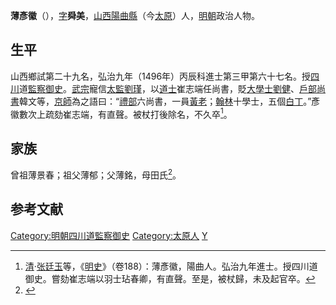 {{明清人物信息框
| 姓名 = 薄彥徽
| 原名 =
| 圖片名稱= 
| 圖片大小 =
| 圖片說明 = 
| 最高職務 = 四川道監察御史
| 國家 = 大明 
| 爵位 =
| 籍貫 = [[山西|山西]][[太原府|太原府]][[陽曲縣|陽曲縣]]
| 族裔 = 
| 字號 = 字舜美
| 諡號 =
| 出生日期 = 生年不詳
| 出生地點 =
| 逝世日期 = 卒年不詳
| 逝世地點 =
| 墓葬 =
| 配偶 = 
| 親屬 = 
| 出身 =
* 弘治九年丙辰科同進士出身
| 經歷 =
| 著作 =  
}}
'''薄彥徽'''（{{bd|？||？|catIdx=B薄}}），[[表字|字]]'''舜美'''，[[山西|山西]][[陽曲縣|陽曲縣]]（今[[太原|太原]]）人，[[明朝|明朝]]政治人物。

== 生平 ==
山西鄉試第二十九名，弘治九年（1496年）丙辰科進士第三甲第六十七名。授[[四川|四川]]道[[監察御史|監察御史]]。[[明武宗|武宗]]寵信[[太監|太監]][[劉瑾|劉瑾]]，以[[道士|道士]]崔志端任尚書，貶[[大學士|大學士]][[劉健|劉健]]、[[戶部尚書|戶部尚書]]韓文等，[[京師|京師]]為之語曰：“[[禮部|禮部]]六尚書，一員[[黃老|黃老]]；[[翰林|翰林]]十學士，五個[[白丁|白丁]]。”彥徽數次上疏劾崔志端，有直聲。被杖打後除名，不久卒<ref>[[清|清]]·[[张廷玉|张廷玉]]等，《[[明史|明史]]》（卷188）：薄彥徽，陽曲人。弘治九年進士。授四川道御史。嘗劾崔志端以羽士玷春卿，有直聲。至是，被杖歸，未及起官卒。</ref>。

== 家族 ==
曾祖薄景春；祖父薄郁；父薄銘，母田氏<ref>{{Cite book|title=天一阁藏明代科举录选刊 登科录 点校本|last=龚延明主编|first=|publisher=宁波出版社|year=2016|isbn=978-7-5526-2320-8|location=宁波|pages=|quote=《明代登科錄彙編》之《弘治九年進士登科錄》}}</ref>。

==参考文献==
{{reflist}}

{{弘治九年丙辰科殿試金榜}}
{{DEFAULTSORT:Bo薄}}
[[Category:明朝四川道監察御史|Category:明朝四川道監察御史]]
[[Category:太原人|Category:太原人]]
[[Category:薄姓|Y]]